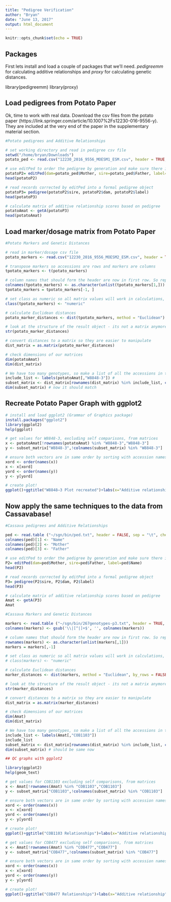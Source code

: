 ```yaml
---
title: "Pedigree Verification"
author: "Bryan"
date: "June 13, 2017"
output: html_document
---
```


```r
knitr::opts_chunk$set(echo = TRUE)
```

## Packages

First lets install and load a couple of packages that we'll need. *pedigreemm* for calculating additive relationships and *proxy* for calculating genetic distances.


library(pedigreemm)
library(proxy)


## Load pedigrees from Potato Paper

Ok, time to work with real data. Download the csv files from the potato paper (https://link.springer.com/article/10.1007%2Fs12230-016-9556-y). They are included at the very end of the paper in the supplementary material section.

```r
#Potato pedigrees and Additive Relationships

# set working directory and read in pedigree csv file
setwd("/home/bryan/Downloads")
potato_ped <- read.csv("12230_2016_9556_MOESM1_ESM.csv", header = TRUE, check.names = FALSE)

# use editPed to order the pedigree by generation and make sure there is a row for each unique accession name, including parents
potatoP2= editPed(dam=potato_ped$Mother, sire=potato_ped$Father, label=potato_ped$Name)
head(potatoP2)

# read records corrected by editPed into a formal pedigree object
potatoP3= pedigree(potatoP2$sire, potatoP2$dam, potatoP2$label)
head(potatoP3)

# calculate matrix of additive relationship scores based on pedigree
potatoAmat <- getA(potatoP3)
head(potatoAmat)
```

## Load marker/dosage matrix from Potato Paper

```r
#Potato Markers and Genetic Distances

# read in marker/dosage csv file
potato_markers <- read.csv("12230_2016_9556_MOESM2_ESM.csv", header = TRUE, check.names = FALSE)

# transpose markers so accessions are rows and markers are columns
tpotato_markers <- t(potato_markers)

# column names that should form the header are now in first row. So replace the header with the first row
colnames(tpotato_markers) <- as.character(unlist(tpotato_markers[1,]))
tpotato_markers = tpotato_markers[-1, ]

# set class as numeric so all matrix values will work in calculations, including NAs
class(tpotato_markers) <- "numeric"

# calculate Euclidean distances
potato_marker_distances <- dist(tpotato_markers, method = "Euclidean")

# look at the structure of the result object - its not a matrix anymore, its a 'dist'! 
str(potato_marker_distances) 

# convert distances to a matrix so they are easier to manipulate
dist_matrix = as.matrix(potato_marker_distances)

# check dimensions of our matrices
dim(potatoAmat)
dim(dist_matrix)

# We have too many genotypes, so make a list of all the accessions in the pedigree matrix, and use it to subset the genetic distance matrix
include_list <- labels(potatoAmat[,"W8848-3"]) #
subset_matrix <- dist_matrix[rownames(dist_matrix) %in% include_list, colnames(dist_matrix) %in% include_list] 
dim(subset_matrix) # now it should match

```

## Recreate Potato Paper Graph with ggplot2

```r
# install and load ggplot2 (Grammar of Graphics package)
install.packages("ggplot2")
library(ggplot2)
help(ggplot)

# get values for W8848-3, excluding self comparisons, from matrices
x <- potatoAmat[!rownames(potatoAmat) %in% "W8848-3","W8848-3"]
y <- subset_matrix["W8848-3",!colnames(subset_matrix) %in% "W8848-3"]

# ensure both vectors are in same order by sorting with accession names
xord <- order(names(x))
x <- x[xord]
yord <- order(names(y))
y <- y[yord]

# create plot!
ggplot()+ggtitle("W8848–3 Plot recreated")+labs(x="Additive relationship",y="Marker-based distance")+geom_text(aes(x=x,y=y,label=names(x)))

```


## Now apply the same techniques to the data from Cassavabase!

```r

#Cassava pedigrees and Additive Relationships

ped <- read.table ("~/sgn/bin/ped.txt", header = FALSE, sep = "\t", check.names = FALSE, stringsAsFactors = FALSE)
colnames(ped)[1] <- "Name"
colnames(ped)[2] <- "Mother"
colnames(ped)[3] <- "Father"

# use editPed to order the pedigree by generation and make sure there is a row for each unique accession name, including parents
P2= editPed(dam=ped$Mother, sire=ped$Father, label=ped$Name)
head(P2)

# read records corrected by editPed into a formal pedigree object
P3= pedigree(P2$sire, P2$dam, P2$label)
head(P3)

# calculate matrix of additive relationship scores based on pedigree
Amat <- getA(P3)
Amat

#Cassava Markers and Genetic Distances

markers <- read.table ("~/sgn/bin/267genotypes-p3.txt", header = TRUE, check.names = FALSE, stringsAsFactors = FALSE)
colnames(markers) <- gsub('\\|[^|]+$', '', colnames(markers))

# column names that should form the header are now in first row. So replace the header with the first row
rownames(markers) <- as.character(unlist(markers[,1]))
markers = markers[,-1]

# set class as numeric so all matrix values will work in calculations, including NAs
# class(markers) <- "numeric"

# calculate Euclidean distances
marker_distances <- dist(markers, method = "Euclidean", by_rows = FALSE)

# look at the structure of the result object - its not a matrix anymore, its a 'dist'! 
str(marker_distances) 

# convert distances to a matrix so they are easier to manipulate
dist_matrix = as.matrix(marker_distances)

# check dimensions of our matrices
dim(Amat)
dim(dist_matrix)

# We have too many genotypes, so make a list of all the accessions in the pedigree matrix, and use it to subset the genetic distance matrix
include_list <- labels(Amat[,"COB1103"])
include_list
subset_matrix <- dist_matrix[rownames(dist_matrix) %in% include_list, colnames(dist_matrix) %in% include_list] 
dim(subset_matrix) # should be same now

## QC graphs with ggplot2

library(ggplot2)
help(geom_text)

# get values for COB1103 excluding self comparisons, from matrices
x <- Amat[!rownames(Amat) %in% "COB1103","COB1103"]
y <- subset_matrix["COB1103",!colnames(subset_matrix) %in% "COB1103"]

# ensure both vectors are in same order by sorting with accession names
xord <- order(names(x))
x <- x[xord]
yord <- order(names(y))
y <- y[yord]

# create plot!
ggplot()+ggtitle("COB1103 Relationships")+labs(x="Additive relationship",y="Marker-based distance")+geom_text(aes(x=x,y=y,label=names(x)))

# get values for COB477 excluding self comparisons, from matrices
x <- Amat[!rownames(Amat) %in% "COB477","COB477"]
y <- subset_matrix["COB477",!colnames(subset_matrix) %in% "COB477"]

# ensure both vectors are in same order by sorting with accession names
xord <- order(names(x))
x <- x[xord]
yord <- order(names(y))
y <- y[yord]

# create plot!
ggplot()+ggtitle("COB477 Relationships")+labs(x="Additive relationship",y="Marker-based distance")+geom_text(aes(x=x,y=y,label=names(x)),size=2.5)+expand_limits(x=c(-0.03,0.53))



```


